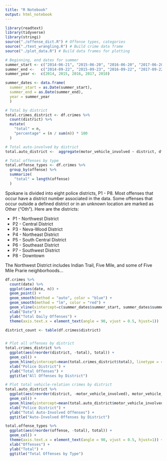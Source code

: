 ```yaml
---
title: "R Notebook"
output: html_notebook
---
```

```r
library(readtext)
library(tidyverse)
library(stringi)
source("./offense_dict.R") # Offense types, categories
source("./text_wrangling.R") # Build crime data frame
source("./plot_data.R") # Build data frames for plotting
```

```r
# Beginning, end dates for summer
summer_start <- c("2014-06-21", "2015-06-20", "2016-06-20", "2017-06-20", "2018-06-21")
summer_end <-   c("2014-09-22", "2015-09-23", "2016-09-22", "2017-09-22", "2018-09-22")
summer_year <-  c(2014, 2015, 2016, 2017, 2018)

summer_dates <- data.frame(
  summer_start = as.Date(summer_start), 
  summer_end = as.Date(summer_end), 
  year = summer_year
  )
```

```r
# Total by district
total.crimes_district <- df.crimes %>%
  count(district) %>%
  mutate(
    "total" = n,
    "percentage" = (n / sum(n)) * 100
  )

# Total auto-involved by district
total.auto_district <-  aggregate(motor_vehicle_involved ~ district, df.crimes, sum)

# Total offenses by type
total.offense_types <- df.crimes %>%
  group_by(offense) %>%
  summarize(
    "total" = length(offense)
  )
```

Spokane is divided into eight police districts, P1 - P8. Most offenses that occur have a district number associated in the data. Some offenses that occur outside a defined district or in an unknown location are marked as Other ("Oth"). Here are the districts:

* P1 - Northwest District
* P2 - Central District
* P3 - Neva-Wood District
* P4 - Northeast District
* P5 - South Central District
* P6 - Southeast District
* P7 - Southwest District
* P8 - Downtown

The Northwest District includes Indian Trail, Five Mile, and some of Five Mile Prarie neighborhoods...

```r
df.crimes %>% 
  count(date) %>%
  ggplot(aes(date, n)) + 
  geom_point() +
  geom_smooth(method = "auto", color = "blue") +
  geom_smooth(method = "lm", color = "red") +
  geom_vline(xintercept=c(summer_dates$summer_start, summer_dates$summer_end), linetype=4) +
  xlab("Date") +
  ylab("Total Daily Offenses") +
  theme(axis.text.x = element_text(angle = 90, vjust = 0.5, hjust=1))
```

```r
district_count <- table(df.crimes$district)
```

```r

```

```r
# Plot all offenses by district
total.crimes_district %>% 
  ggplot(aes(reorder(district, -total), total)) + 
  geom_col() +
  geom_hline(yintercept=mean(total.crimes_district$total), linetype = 4) +
  xlab("Police District") +
  ylab("Total Offenses") +
  ggtitle("All Offenses by District")

# Plot total vehicle-relation crimes by district
total.auto_district %>% 
  ggplot(aes(reorder(district, -motor_vehicle_involved), motor_vehicle_involved)) + 
  geom_col() +
  geom_hline(yintercept=mean(total.auto_district$motor_vehicle_involved), linetype = 4) +
  xlab("Police District") +
  ylab("Total Auto-Involved Offenses") +
  ggtitle("Auto-Involved Offenses by District")
```

```r
total.offense_types %>%
  ggplot(aes(reorder(offense, -total), total)) +
  geom_col() + 
  theme(axis.text.x = element_text(angle = 90, vjust = 0.5, hjust=1)) +
  xlab("Offenses") +
  ylab("Total") +
  ggtitle("Total Offenses by Type")
```